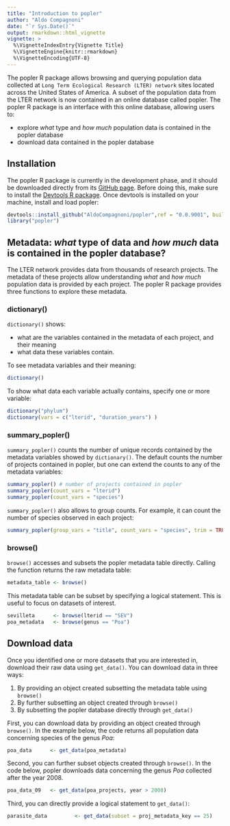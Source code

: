 ```yaml
---
title: "Introduction to popler"
author: "Aldo Compagnoni"
date: "`r Sys.Date()`"
output: rmarkdown::html_vignette
vignette: >
  %\VignetteIndexEntry{Vignette Title}
  %\VignetteEngine{knitr::rmarkdown}
  %\VignetteEncoding{UTF-8}
---
```


The popler R package allows browsing and querying population data collected at `Long Term Ecological Research (LTER) network` sites located across the United States of America. A subset of the population data from the LTER network is now contained in an online database called popler. The popler R package is an interface with this online database, allowing users to:

- explore *what* type and *how much* population data is contained in the popler database
- download data contained in the popler database


## Installation

The popler R package is currently in the development phase, and it should be downloaded directly from its [GitHub page](https://github.com/AldoCompagnoni/popler). Before doing this, make sure to install the [Devtools R package](https://cran.r-project.org/web/packages/devtools/README.html). Once devtools is installed on your machine, install and load popler:

```r
devtools::install_github("AldoCompagnoni/popler",ref = "0.0.9001", build_vignettes = TRUE)
library("popler")
```

## Metadata: *what* type of data and *how much* data is contained in the popler database?

The LTER network provides data from thousands of research projects. The metadata of these projects allow understanding *what* and *how much* population data is provided by each project. The popler R package provides three functions to explore these metadata.

### dictionary()

`dictionary()` shows:

- what are the variables contained in the metadata of each project, and their meaning 
- what data these variables contain.

To see metadata variables and their meaning:  

```r
dictionary()
```

To show what data each variable actually contains, specify one or more variable:

```r
dictionary("phylum")
dictionary(vars = c("lterid", "duration_years") )
```

### summary_popler()

`summary_popler()` counts the number of unique records contained by the metadata variables showed by `dictionary()`. The default counts the number of projects contained in popler, but one can extend the counts to any of the metadata variables:

```r
summary_popler() # number of projects contained in popler
summary_popler(count_vars = "lterid")
summary_popler(count_vars = "species")
```

`summary_popler()` also allows to group counts. For example, it can count the number of species observed in each project:

```r
summary_popler(group_vars = "title", count_vars = "species", trim = TRUE)
```

### browse()

`browse()` accesses and subsets the popler metadata table directly. Calling the function returns the raw metadata table:

```r
metadata_table <- browse()
```

This metadata table can be subset by specifying a logical statement. This is useful to focus on datasets of interest.

```r
sevilleta      <- browse(lterid == "SEV")
poa_metadata   <- browse(genus == "Poa")
```

## Download data

Once you identified one or more datasets that you are interested in, download their raw data using `get_data()`. You can download data in three ways:

1. By providing an object created subsetting the metadata table using `browse()` 
1. By further subsetting an object created through `browse()`
1. By subsetting the popler database directly through `get_data()`

First, you can download data by providing an object created through `browse()`. In the example below, the code returns all population data concerning species of the genus *Poa*: 

```r
poa_data      <- get_data(poa_metadata)
```

Second, you can further subset objects created through `browse()`. In the code below, popler downloads data concerning the genus *Poa* collected after the year 2008.

```r
poa_data_09   <- get_data(poa_projects, year > 2008)
```

Third, you can directly provide a logical statement to `get_data()`:

```r
parasite_data         <- get_data(subset = proj_metadata_key == 25)
```
